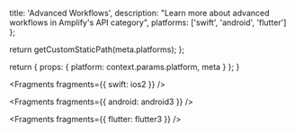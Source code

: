 
  title: 'Advanced Workflows',
  description: "Learn more about advanced workflows in Amplify's API category",
  platforms: ['swift', 'android', 'flutter']
};

  return getCustomStaticPath(meta.platforms);
};

  return {
    props: {
      platform: context.params.platform,
      meta
    }
  };
}


<Fragments fragments={{ swift: ios2 }} />


<Fragments fragments={{ android: android3 }} />


<Fragments fragments={{ flutter: flutter3 }} />

